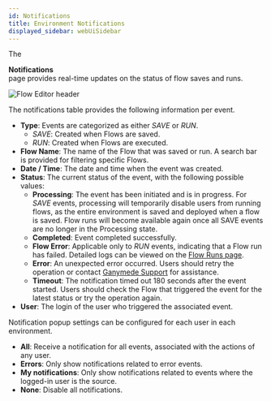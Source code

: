 ```yaml
---
id: Notifications
title: Environment Notifications
displayed_sidebar: webUiSidebar
---
```



The <div className="button darkblue_button"><BellOutlined /> **Notifications**</div> page provides real-time updates on the status of flow saves and runs. 

<img alt="Flow Editor header" src="https://ganymede-bio.mo.cloudinary.net/apiServer/EnvironmentNotifications_20250128.png" />
<br />

The notifications table provides the following information per event.

- **Type**: Events are categorized as either _SAVE_ or _RUN_.
    - _SAVE_: Created when Flows are saved.
    - _RUN_: Created when Flows are executed.
- **Flow Name**: The name of the Flow that was saved or run. A search bar is provided for filtering specific Flows.
- **Date / Time**: The date and time when the event was created.
- **Status**: The current status of the event, with the following possible values:
    - **Processing**: The event has been initiated and is in progress. For _SAVE_ events, processing will temporarily disable users from running flows, as the entire environment is saved and deployed when a flow is saved. Flow runs will become available again once all SAVE events are no longer in the Processing state.
    - **Completed**: Event completed successfully. 
    - **Flow Error**: Applicable only to _RUN_ events, indicating that a Flow run has failed. Detailed logs can be viewed on the [Flow Runs page](FlowRuns.mdx).
    - **Error**: An unexpected error occurred. Users should retry the operation or contact [Ganymede Support](../Support.mdx) for assistance.
    - **Timeout**: The notification timed out 180 seconds after the event started. Users should check the Flow that triggered the event for the latest status or try the operation again.
- **User**: The login of the user who triggered the associated event.

Notification popup settings can be configured for each user in each environment.

- **All**: Receive a notification for all events, associated with the actions of any user.
- **Errors**: Only show notifications related to error events.
- **My notifications**: Only show notifications related to events where the logged-in user is the source.
- **None**: Disable all notifications.
